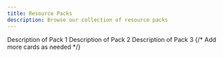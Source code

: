 ---
title: Resource Packs
description: Browse our collection of resource packs
---

<CardGroup cols={3}>
  <Card title="Pack 1" icon="logo/docusaurus.png">
    Description of Pack 1
  </Card>
  <Card title="Pack 2" icon="logo/docusaurus.png">
    Description of Pack 2
  </Card>
  <Card title="Pack 3" icon="logo/docusaurus.png">
    Description of Pack 3
  </Card>
  {/* Add more cards as needed */}
</CardGroup>